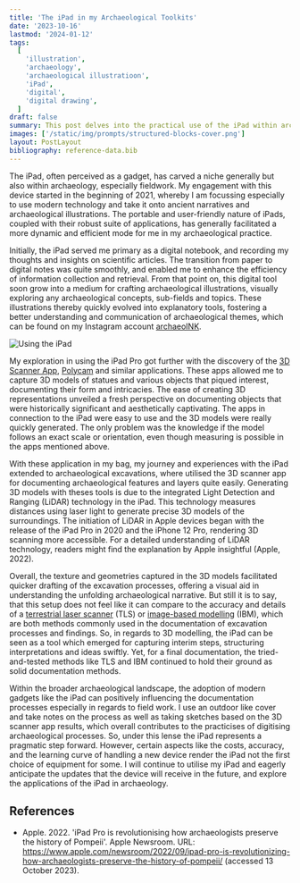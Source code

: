 ```yaml
---
title: 'The iPad in my Archaeological Toolkits'
date: '2023-10-16'
lastmod: '2024-01-12'
tags:
  [
    'illustration',
    'archaeology',
    'archaeological illustratioon',
    'iPad',
    'digital',
    'digital drawing',
  ]
draft: false
summary: This post delves into the practical use of the iPad within archaeological work, drawing from personal experiences to discuss its impact on the profession. It examines how this technology can streamline tasks and open up new possibilities for research and fieldwork.
images: ['/static/img/prompts/structured-blocks-cover.png']
layout: PostLayout
bibliography: reference-data.bib
---
```


The iPad, often perceived as a gadget, has carved a niche generally but also within archaeology, especially fieldwork. My engagement with this device started in the beginning of 2021, whereby I am focussing especially to use modern technology and take it onto ancient narratives and archaeological illustrations. The portable and user-friendly nature of iPads, coupled with their robust suite of applications, has generally facilitated a more dynamic and efficient mode for me in my archaeological practice.

Initially, the iPad served me primary as a digital notebook, and recording my thoughts and insights on scientific articles. The transition from paper to digital notes was quite smoothly, and enabled me to enhance the efficiency of information collection and retrieval. From that point on, this digital tool soon grow into a medium for crafting archaeological illustrations, visually exploring any archaeological concepts, sub-fields and topics. These illustrations thereby quickly evolved into explanatory tools, fostering a better understanding and communication of archaeological themes, which can be found on my Instagram account [archaeoINK](https://www.instagram.com/archaeoink/).

![Using the iPad](/static/img/blog/iPadInArchaeology/ipadInArchaeology.jpg)

My exploration in using the iPad Pro got further with the discovery of the [3D Scanner App](https://apps.apple.com/us/app/3d-scanner-app/id1419913995), [Polycam](https://apps.apple.com/at/app/polycam-lidar-3d-scanner/id1532482376) and similar applications. These apps allowed me to capture 3D models of statues and various objects that piqued interest, documenting their form and intricacies. The ease of creating 3D representations unveiled a fresh perspective on documenting objects that were historically significant and aesthetically captivating. The apps in connection to the iPad were easy to use and the 3D models were really quickly generated. The only problem was the knowledge if the model follows an exact scale or orientation, even though measuring is possible in the apps mentioned above.

With these application in my bag, my journey and experiences with the iPad extended to archaeological excavations, where utilised the 3D scanner app for documenting archaeological features and layers quite easily. Generating 3D models with theses tools is due to the integrated Light Detection and Ranging (LiDAR) technology in the iPad. This technology measures distances using laser light to generate precise 3D models of the surroundings. The initiation of LiDAR in Apple devices began with the release of the iPad Pro in 2020 and the iPhone 12 Pro, rendering 3D scanning more accessible. For a detailed understanding of LiDAR technology, readers might find the explanation by Apple insightful (Apple, 2022).

Overall, the texture and geometries captured in the 3D models facilitated quicker drafting of the excavation processes, offering a visual aid in understanding the unfolding archaeological narrative. But still it is to say, that this setup does not feel like it can compare to the accuracy and details of a [terrestrial laser scanner](https://en.wikipedia.org/wiki/3D_scanning) (TLS) or [image-based modelling](https://en.wikipedia.org/wiki/Image-based_modeling_and_rendering) (IBM), which are both methods commonly used in the documentation of excavation processes and findings. So, in regards to 3D modelling, the iPad can be seen as a tool which emerged for capturing interim steps, structuring interpretations and ideas swiftly. Yet, for a final documentation, the tried-and-tested methods like TLS and IBM continued to hold their ground as solid documentation methods.

Within the broader archaeological landscape, the adoption of modern gadgets like the iPad can positively influencing the documentation processes especially in regards to field work. I use an outdoor like cover and take notes on the process as well as taking sketches based on the 3D scanner app results, which overall contributes to the practicises of digitising archaeological processes. So, under this lense the iPad represents a pragmatic step forward. However, certain aspects like the costs, accuracy, and the learning curve of handling a new device render the iPad not the first choice of equipment for some. I will continue to utilise my iPad and eagerly anticipate the updates that the device will receive in the future, and explore the applications of the iPad in archaeology.

## References

- Apple. 2022. 'iPad Pro is revolutionising how archaeologists preserve the history of Pompeii'. Apple Newsroom. URL: https://www.apple.com/newsroom/2022/09/ipad-pro-is-revolutionizing-how-archaeologists-preserve-the-history-of-pompeii/ (accessed 13 October 2023).
